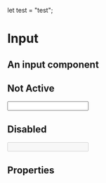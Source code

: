 
let test = "test";

<Meta title="FusedComponents / Input" component={Input} />

# Input

## An input component
 

## Not Active
<Preview>
    <Story name="Default Input" decorators={[withKnobs]}>
    <Input
     ariaLabel="Text Input" 
      {...actions({onChange:"toggle action change"})}
    />
    </Story>
</Preview>

## Disabled 
<Preview>
    <Story name="Disabled Input" decorators={[withKnobs]}>
    <Input
    ariaLabel="Disabled Input" 
        disabled={boolean("Disabled", true, 'disabled')}
    />
    </Story>
</Preview>

## Properties

<Props of={Input} />
